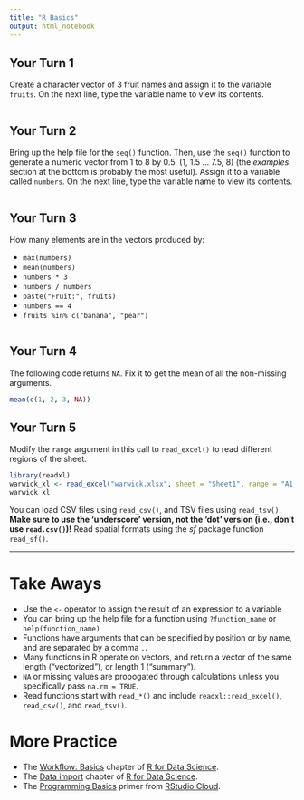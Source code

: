 ```yaml
---
title: "R Basics"
output: html_notebook
---
```


## Your Turn 1

Create a character vector of 3 fruit names and assign it to the variable `fruits`. On the next line, type the variable name to view its contents.

```r

```

## Your Turn 2

Bring up the help file for the `seq()` function. Then, use the `seq()` function to generate a numeric vector from 1 to 8 by 0.5. (1, 1.5 ... 7.5, 8) (the _examples_ section at the bottom is probably the most useful). Assign it to a variable called `numbers`. On the next line, type the variable name to view its contents.

```r

```

## Your Turn 3

How many elements are in the vectors produced by:

- `max(numbers)`
- `mean(numbers)`
- `numbers * 3`
- `numbers / numbers`
- `paste("Fruit:", fruits)`
- `numbers == 4`
- `fruits %in% c("banana", "pear")`

```r

```

## Your Turn 4

The following code returns `NA`. Fix it to get the mean of all the non-missing arguments.

```r
mean(c(1, 2, 3, NA))
```

## Your Turn 5

Modify the `range` argument in this call to `read_excel()` to read different regions of the sheet.

```r
library(readxl)
warwick_xl <- read_excel("warwick.xlsx", sheet = "Sheet1", range = "A1:AR1845")
warwick_xl
```

You can load CSV files using `read_csv()`, and TSV files using `read_tsv()`. __Make sure to use the 'underscore' version, not the 'dot' version (i.e., don't use `read.csv()`)!__ Read spatial formats using the _sf_ package function `read_sf()`.

***

# Take Aways

- Use the `<-` operator to assign the result of an expression to a variable
- You can bring up the help file for a function using `?function_name` or `help(function_name)`
- Functions have arguments that can be specified by position or by name, and are separated by a comma `,`.
- Many functions in R operate on vectors, and return a vector of the same length ("vectorized"), or length 1 ("summary").
- `NA` or missing values are propogated through calculations unless you specifically pass `na.rm = TRUE`.
- Read functions start with `read_*()` and include `readxl::read_excel()`, `read_csv()`, and `read_tsv()`.

# More Practice

- The [Workflow: Basics](https://r4ds.had.co.nz/workflow-basics.html) chapter of [R for Data Science](https://r4ds.had.co.nz).
- The [Data import](https://r4ds.had.co.nz/data-import.html) chapter of [R for Data Science](https://r4ds.had.co.nz).
- The [Programming Basics](https://rstudio.cloud/learn/primers/1.2) primer from [RStudio Cloud](https://rstudio.cloud/).
